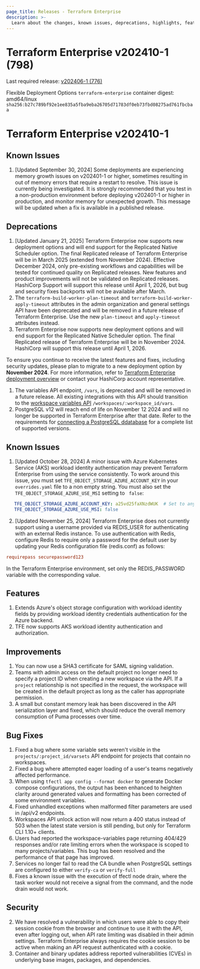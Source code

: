 ```yaml
---
page_title: Releases - Terraform Enterprise
description: >-
  Learn about the changes, known issues, deprecations, highlights, features, improvements, bug fixes, and security fixes for the v202410-1 (798) release.
---
```


# Terraform Enterprise v202410-1 (798)

Last required release: [v202406-1 (776)](/terraform/enterprise/releases/2024/v202406-1)

Flexible Deployment Options `terraform-enterprise` container digest: amd64/linux `sha256:b27c789bf92e1ee835a5fba9eba26705d71783df0eb73fbd08275ad761fbcbaa`

# Terraform Enterprise v202410-1

## Known Issues
1. [Updated September 30, 2024] Some deployments are experiencing memory growth issues on v202401-1 or higher, sometimes resulting in out of memory errors that require a restart to resolve. This issue is currently being investigated. It is strongly recommended that you test in a non-production environment before deploying v202401-1 or higher in production, and monitor memory for unexpected growth. This message will be updated when a fix is available in a published release.

## Deprecations

1. [Updated January 21, 2025] Terraform Enterprise now supports new deployment options and will end support for the Replicated Native Scheduler option.
   The final Replicated release of Terraform Enterprise will be in March 2025 (extended from November 2024). Effective December 2024,
   only pre-existing workflows and capabilities will be tested for continued quality on Replicated releases. New features and product
   improvements will not be validated on Replicated releases. HashiCorp Support will support this release until April 1, 2026, but
   bug and security fixes backports will not be available after March.
1. The `terraform-build-worker-plan-timeout` and `terraform-build-worker-apply-timeout` attributes in the admin organization and general settings API have been deprecated and will be removed in a future release of Terraform Enterprise. Use the new `plan-timeout` and `apply-timeout` attributes instead.
1. Terraform Enterprise now supports new deployment options and will end support for the Replicated Native Scheduler option. The final Replicated release of Terraform Enterprise will be in November 2024. HashiCorp will support this release until April 1, 2026.

  To ensure you continue to receive the latest features and fixes, including security updates, please plan to migrate to a new deployment option by **November 2024**. For more information, refer to [Terraform Enterprise deployment overview](/terraform/enterprise/deploy/) or contact your HashiCorp account representative.
1. The variables API endpoint, `/vars`, is deprecated and will be removed in a future release. All existing integrations with this API should transition to the [workspace variables API](/terraform/cloud-docs/api-docs/workspace-variables) `/workspaces/:workspace_id/vars`.
1. PostgreSQL v12 will reach end of life on November 12 2024 and will no longer be supported in Terraform Enterprise after that date. Refer to the requirements for [connecting a PostgreSQL ddatabase](/terraform/enterprise/deploy/configuration/storage/connect-database/postgres) for a complete list of supported versions.

## Known Issues
1. [Updated October 28, 2024] A minor issue with Azure Kubernetes Service (AKS) workload identity authentication may prevent Terraform Enterprise from using the service consistently. To work around this issue, you must set `TFE_OBJECT_STORAGE_AZURE_ACCOUNT_KEY` in your `overrides.yaml` file to a non empty string. You must also set the `TFE_OBJECT_STORAGE_AZURE_USE_MSI` setting to ` false`:
```yaml
   TFE_OBJECT_STORAGE_AZURE_ACCOUNT_KEY: a25vd25faXNzdWUK  # Set to any non empty string.
   TFE_OBJECT_STORAGE_AZURE_USE_MSI: false
```
2. [Updated November 25, 2024] Terraform Enterprise does not currently support using a username provided via REDIS_USER for authenticating with an external Redis instance.
To use authentication with Redis, configure Redis to require only a password for the default user by updating your Redis configuration file (redis.conf) as follows:
```redis.conf
requirepass securepassword123
```
In the Terraform Enterprise environment, set only the REDIS_PASSWORD variable with the corresponding value.

## Features

1. Extends Azure's object storage configuration with workload identity fields by providing workload identity credentials authentication for the Azure backend.
1. TFE now supports AKS workload identity authentication and authorization.

## Improvements
1. You can now use a SHA3 certificate for SAML signing validation.
2. Teams with admin access on the default project no longer need to specify a project ID when creating a new workspace via the API. If a `project` relationship is not specified in the request, the workspace will be created in the default project as long as the caller has appropriate permission.
3. A small but constant memory leak has been discovered in the API serialization layer and fixed, which should reduce the overall memory consumption of Puma processes over time.

## Bug Fixes

1. Fixed a bug where some variable sets weren't visible in the `projects/:project_id/varsets` API endpoint for projects that contain no workspaces.
2. Fixed a bug where attempted eager loading of a user's teams negatively affected performance.
3. When using `tfectl app config --format docker` to generate Docker compose configurations, the output has been enhanced to heighten clarity around generated values and formatting has been corrected of some environment variables.
4. Fixed unhandled exceptions when malformed filter parameters are used in /api/v2 endpoints.
5. Workspaces API unlock action will now return a 400 status instead of 503 when the latest state version is still pending, but only for Terraform CLI 1.10+ clients.
6. Users had reported the workspace-variables page returning 404/429 responses and/or rate limiting errors when the workspace is scoped to many projects/variables. This bug has been resolved and the performance of that page has improved.
1. Services no longer fail to read the CA bundle when PostgreSQL settings are configured to either `verify-ca` or `verify-full`
1. Fixes a known issue with the execution of tfectl node drain, where the task worker would not receive a signal from the command, and the node drain would not work.

## Security

2. We have resolved a vulnerability in which users were able to copy their session cookie from the browser and continue to use it with the API, even after logging out, when API rate limiting was disabled in their admin settings. Terraform Enterprise always requires the cookie session to be active when making an API request authenticated with a cookie.
2. Container and binary updates address reported vulnerabilities (CVEs) in underlying base images, packages, and dependencies.
